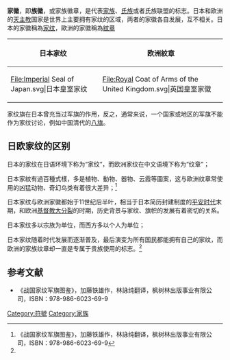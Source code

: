 
'''家徽'''，即'''族徽'''，或家族徽章，是代表[[家族|家族]]、[[氏族|氏族]]或者氏族联盟的标志。日本和欧洲的[[天主教|天主教]]国家是世界上主要拥有家纹的区域，两者的家徽各自发展，互不相关。日本的家徽稱為[[家纹|家纹]]，歐洲的家徽稱為[[紋章|紋章]]

{| class="wikitable"
|-
! 日本家纹 !! 欧洲紋章
|-
| 
<gallery>
File:Imperial Seal of Japan.svg|日本皇室家纹
</gallery>
 || 
<gallery>
File:Royal Coat of Arms of the United Kingdom.svg|英国皇室家徽
</gallery>
|}

家纹旗在日本曾充当过军旗的作用，反之，通常来说，一个国家或地区的军旗不能作为家纹讨论，例如中国清代的[[八旗|八旗]]。

== 日欧家纹的区别 ==

日本的家纹在日语环境下称为“家纹”，而欧洲家纹在中文语境下称为“纹章”；

日本家紋有過百種式樣，多是植物、動物、器物、云霞等圖案，这与欧洲纹章常使用的凶猛动物、奇幻鸟类有着很大差异；<ref name="#1">《战国家纹军旗图鉴》，加藤铁雄作，林詠纯翻译，枫树林出版事业有限公司，ISBN：978-986-6023-69-9</ref>

日本家纹与欧洲家徽都始于11世纪后半叶，相当于日本简历封建制度的[[平安时代|平安时代]]末期，和欧洲[[基督教大分裂|基督教大分裂]]的时期，历史背景与家纹、旗帜的发展有着密切的关系。

日本家纹多以宗族为单位，而西方多以个人为单位；

日本家纹随着时代发展而逐渐普及，最后演变为所有国民都能拥有自己的家纹，而欧洲的家族纹章却一直是专属于贵族使用的标志。<ref name="#1"/>


== 参考文献 ==

* 《战国家纹军旗图鉴》，加藤铁雄作，林詠纯翻译，枫树林出版事业有限公司，ISBN：978-986-6023-69-9

[[Category:符號|Category:符號]]
[[Category:家族|Category:家族]]